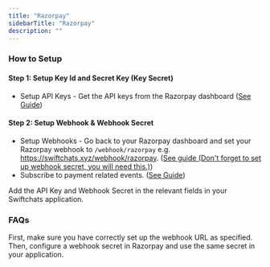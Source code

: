 ```yaml
---
title: "Razorpay"
sidebarTitle: "Razorpay"
description: ""
---
```


### How to Setup

#### Step 1: Setup Key Id and Secret Key (Key Secret)
- Setup API Keys - Get the API keys from the Razorpay dashboard (<a href="https://razorpay.com/docs/payments/dashboard/account-settings/api-keys/">See Guide</a>)

#### Step 2: Setup Webhook & Webhook Secret
- Setup Webhooks - Go back to your Razorpay dashboard and set your Razorpay webhook to `/webhook/razorpay` e.g. https://swiftchats.xyz/webhook/razorpay. (<a href="https://razorpay.com/docs/webhooks/setup-edit-x/" target="_blank">See guide (Don't forget to set up webhook secret, you will need this.)</a>)
- Subscribe to payment related events. (<a href="https://razorpay.com/docs/webhooks/setup-edit-payments/" target="_blank">See Guide</a>)

Add the API Key and Webhook Secret in the relevant fields in your Swiftchats application.

### FAQs
<AccordionGroup>
    <Accordion title="I've setup Razorpay, when payment is done it is not reflected in Swiftchats dashboard?">
        First, make sure you have correctly set up the webhook URL as specified. Then, configure a webhook secret in Razorpay and use the same secret in your application.
    </Accordion>
</AccordionGroup>